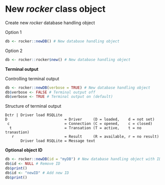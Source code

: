# New *rocker* class object

Create new *rocker* database handling object

Option 1

```r
db <- rocker::newDB() # New database handling object
```

Option 2

```r
db <- rocker::rocker$new() # New database handling object
```

__Terminal output__

Controlling terminal output

```r
db <- rocker::newDB(verbose = TRUE) # New database handling object
db$verbose <- FALSE # Terminal output off
db$verbose <- TRUE # Terminal output on (default)
```

Structure of terminal output

```
Dctr | Driver load RSQLite
D                          = Driver     (D = loaded,    d = not set)
 c                         = Connection (C = opened,    c = closed)
  t                        = Transation (T = active,    t = no tranastion)
   r                       = Result     (R = available, r = no result)
       Driver load RSQLite = Message text

```

__Optional object ID__

```r
db <- rocker::newDB(id = "myDB") # New database handling object with ID
db$id <- NULL # Remove ID
db$print()
db$id <- "newID" # Add new ID
db$print()
```
